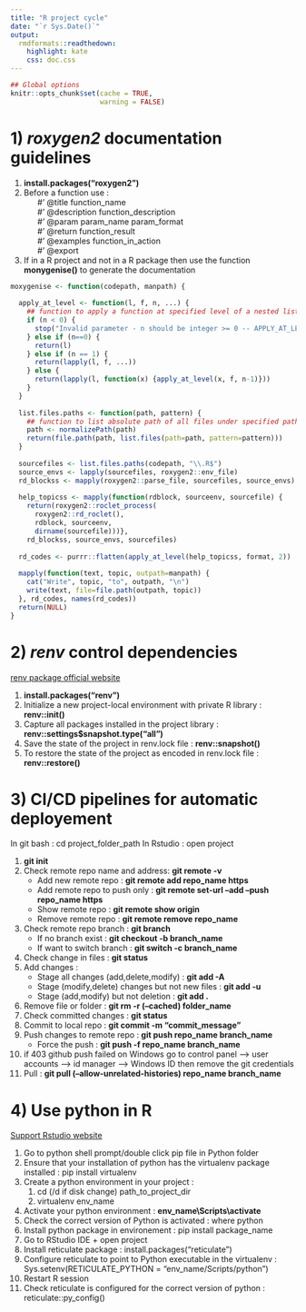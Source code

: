 ```yaml
---
title: "R project cycle"
date: "`r Sys.Date()`"
output:
  rmdformats::readthedown:
    highlight: kate
    css: doc.css
---
```


```r
## Global options
knitr::opts_chunk$set(cache = TRUE,
                      warning = FALSE)
```

# 1) <i>roxygen2</i> documentation guidelines

<ol>
<li><b> install.packages("roxygen2") </b></li>
<li> Before a function use :
<ul>
#' @title function_name
<br>#' @description function_description
<br>#' @param param_name param_format
<br>#' @return function_result
<br>#' @examples function_in_action
<br>#' @export
</ul>
<li>If in a R project and not in a R package then use the function <b>monygenise()</b> to generate the documentation</li>
</ol>

```r
moxygenise <- function(codepath, manpath) {
  
  apply_at_level <- function(l, f, n, ...) {
    ## function to apply a function at specified level of a nested list
    if (n < 0) {
      stop("Invalid parameter - n should be integer >= 0 -- APPLY_AT_LEVEL")
    } else if (n==0) {
      return(l)
    } else if (n == 1) {
      return(lapply(l, f, ...))
    } else {
      return(lapply(l, function(x) {apply_at_level(x, f, n-1)}))
    }
  }
  
  list.files.paths <- function(path, pattern) {
    ## function to list absolute path of all files under specified path matching certain pattern
    path <- normalizePath(path)
    return(file.path(path, list.files(path=path, pattern=pattern)))
  }
  
  sourcefiles <- list.files.paths(codepath, "\\.R$")
  source_envs <- lapply(sourcefiles, roxygen2::env_file)
  rd_blockss <- mapply(roxygen2::parse_file, sourcefiles, source_envs)
  
  help_topicss <- mapply(function(rdblock, sourceenv, sourcefile) {
    return(roxygen2::roclet_process(
      roxygen2::rd_roclet(), 
      rdblock, sourceenv, 
      dirname(sourcefile)))},
    rd_blockss, source_envs, sourcefiles)
  
  rd_codes <- purrr::flatten(apply_at_level(help_topicss, format, 2))
  
  mapply(function(text, topic, outpath=manpath) {
    cat("Write", topic, "to", outpath, "\n")
    write(text, file=file.path(outpath, topic))
  }, rd_codes, names(rd_codes))
  return(NULL)
}
```


# 2) <i>renv</i> control dependencies

[renv package official website](https://rstudio.github.io/renv/articles/renv.html)

<ol>
<li> <b> install.packages("renv") </b> </li>
<li> Initialize a new project-local environment with private R library : <b> renv::init() </b> </li>
<li> Capture all packages installed in the project library : <b>renv::settings$snapshot.type("all") </b></li>
<li> Save the state of the project in renv.lock file : <b>renv::snapshot() </b></li>
<li> To restore the state of the project as encoded in renv.lock file : <b>renv::restore() </b></li>
</ol>

# 3) CI/CD pipelines for automatic deployement

In git bash : cd project_folder_path
In Rstudio : open project

<ol>
<li> <b>git init</b> </li>
<li> Check remote repo name and address: <b>git remote -v </b>
<ul>
<li> Add new remote repo : <b>git remote add repo_name https</b></li>
<li> Add remote repo to push only : <b> git remote set-url --add --push repo_name https </b></li>
<li> Show remote repo : <b>git remote show origin</b></li>
<li> Remove remote repo : <b> git remote remove repo_name</b></li>
</ul>
</li>
<li> Check remote repo branch : <b>git branch</b>
<ul>
<li> If no branch exist : <b>git checkout -b branch_name</b></li>
<li> If want to switch branch : <b>git switch -c branch_name</b></li>
</ul>
</li>
<li> Check change in files : <b>git status</b></li>
<li> Add changes :
<ul>
<li> Stage all changes (add,delete,modify) : <b>git add -A </b></li>
<li> Stage (modify,delete) changes but not new files : <b>git add -u</b></li>
<li> Stage (add,modify) but not deletion : <b>git add .</b></li>
</ul>
</li>
<li> Remove file or folder : <b>git rm -r (--cached) folder_name</b></li>
<li> Check committed changes : <b> git status</b></li>
<li> Commit to local repo : <b> git commit -m "commit_message"</b></li>
<li> Push changes to remote repo : <b> git push repo_name branch_name </b>
<ul><li> Force the push : <b> git push -f repo_name branch_name</b></li></ul>
</li>
<li> if 403 github push failed on Windows go to control panel --> user accounts --> id manager --> Windows ID then remove the git credentials </li>
<li> Pull : <b>git pull (--allow-unrelated-histories) repo_name branch_name </b></li>
</ol>

# 4) Use python in R

[Support Rstudio website](https://support.rstudio.com/hc/en-us/articles/360023654474-Installing-and-Configuring-Python-with-RStudio)

<ol>
<li> Go to python shell prompt/double click pip file in Python folder </li>
<li> Ensure that your installation of python has the virtualenv package installed : pip install virtualenv </li>
<li> Create a python environment in your project :
<ol><li> cd (/d if disk change) path_to_project_dir</li>
<li> virtualenv env_name</li></ol></li>
<li> Activate your python environment : <b>env_name\\Scripts\\activate</b></li>
<li> Check the correct version of Python is activated : where python </li>
<li> Install python package in environement : pip install package_name</li>
<li> Go to RStudio IDE + open project </li>
<li> Install reticulate package : install.packages("reticulate") </li>
<li> Configure reticulate to point to Python executable in the virtualenv : Sys.setenv(RETICULATE_PYTHON = "env_name/Scripts/python")</li>
<li> Restart R session </li>
<li> Check reticulate is configured for the correct version of python : reticulate::py_config() </li>
</ol>

